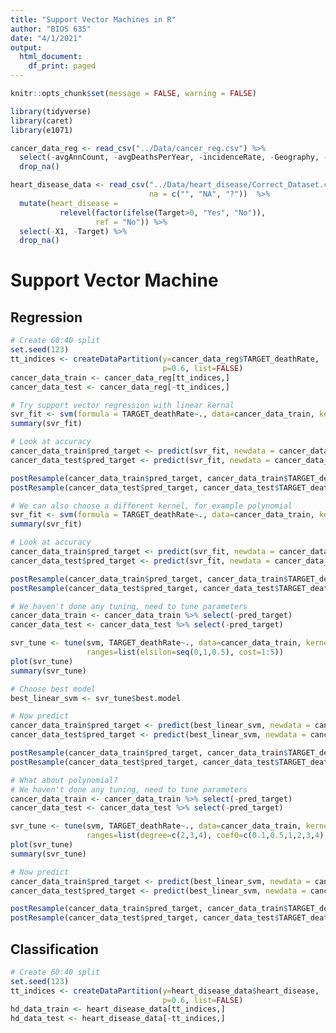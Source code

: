 ```yaml
---
title: "Support Vector Machines in R"
author: "BIOS 635"
date: "4/1/2021"
output:
  html_document:
    df_print: paged
---
```


```r
knitr::opts_chunk$set(message = FALSE, warning = FALSE)
```

```r
library(tidyverse)
library(caret)
library(e1071)
```

```r
cancer_data_reg <- read_csv("../Data/cancer_reg.csv") %>%
  select(-avgAnnCount, -avgDeathsPerYear, -incidenceRate, -Geography, -binnedInc) %>%
  drop_na()

heart_disease_data <- read_csv("../Data/heart_disease/Correct_Dataset.csv",
                               na = c("", "NA", "?"))  %>%
  mutate(heart_disease = 
           relevel(factor(ifelse(Target>0, "Yes", "No")), 
                   ref = "No")) %>%
  select(-X1, -Target) %>%
  drop_na()
```

# Support Vector Machine
## Regression
```r
# Create 60:40 split
set.seed(123)
tt_indices <- createDataPartition(y=cancer_data_reg$TARGET_deathRate,
                                  p=0.6, list=FALSE)
cancer_data_train <- cancer_data_reg[tt_indices,]
cancer_data_test <- cancer_data_reg[-tt_indices,]

# Try support vector regression with linear kernal
svr_fit <- svm(formula = TARGET_deathRate~., data=cancer_data_train, kernel="linear")
summary(svr_fit)

# Look at accuracy 
cancer_data_train$pred_target <- predict(svr_fit, newdata = cancer_data_train)
cancer_data_test$pred_target <- predict(svr_fit, newdata = cancer_data_test)

postResample(cancer_data_train$pred_target, cancer_data_train$TARGET_deathRate)
postResample(cancer_data_test$pred_target, cancer_data_test$TARGET_deathRate)

# We can also choose a different kernel, for example polynomial
svr_fit <- svm(formula = TARGET_deathRate~., data=cancer_data_train, kernel="polynomial")
summary(svr_fit)

# Look at accuracy 
cancer_data_train$pred_target <- predict(svr_fit, newdata = cancer_data_train)
cancer_data_test$pred_target <- predict(svr_fit, newdata = cancer_data_test)

postResample(cancer_data_train$pred_target, cancer_data_train$TARGET_deathRate)
postResample(cancer_data_test$pred_target, cancer_data_test$TARGET_deathRate)

# We haven't done any tuning, need to tune parameters
cancer_data_train <- cancer_data_train %>% select(-pred_target)
cancer_data_test <- cancer_data_test %>% select(-pred_target)

svr_tune <- tune(svm, TARGET_deathRate~., data=cancer_data_train, kernel ="linear", 
                 ranges=list(elsilon=seq(0,1,0.5), cost=1:5))
plot(svr_tune)
summary(svr_tune)

# Choose best model
best_linear_svm <- svr_tune$best.model

# Now predict
cancer_data_train$pred_target <- predict(best_linear_svm, newdata = cancer_data_train)
cancer_data_test$pred_target <- predict(best_linear_svm, newdata = cancer_data_test)

postResample(cancer_data_train$pred_target, cancer_data_train$TARGET_deathRate)
postResample(cancer_data_test$pred_target, cancer_data_test$TARGET_deathRate)

# What about polynomial?
# We haven't done any tuning, need to tune parameters
cancer_data_train <- cancer_data_train %>% select(-pred_target)
cancer_data_test <- cancer_data_test %>% select(-pred_target)

svr_tune <- tune(svm, TARGET_deathRate~., data=cancer_data_train, kernel ="polynomial", 
                 ranges=list(degree=c(2,3,4), coef0=c(0.1,0.5,1,2,3,4)))
plot(svr_tune)
summary(svr_tune)

# Now predict
cancer_data_train$pred_target <- predict(best_linear_svm, newdata = cancer_data_train)
cancer_data_test$pred_target <- predict(best_linear_svm, newdata = cancer_data_test)

postResample(cancer_data_train$pred_target, cancer_data_train$TARGET_deathRate)
postResample(cancer_data_test$pred_target, cancer_data_test$TARGET_deathRate)
```

## Classification
```r
# Create 60:40 split
set.seed(123)
tt_indices <- createDataPartition(y=heart_disease_data$heart_disease,
                                  p=0.6, list=FALSE)
hd_data_train <- heart_disease_data[tt_indices,]
hd_data_test <- heart_disease_data[-tt_indices,]

```